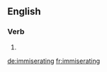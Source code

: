 ==English==

===Verb===
{{head|en|present participle}}

# {{present participle of|immiserate|lang=en|nocat=1}}

[[de:immiserating]]
[[fr:immiserating]]